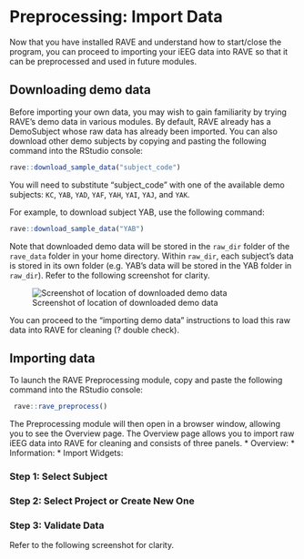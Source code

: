 # Preprocessing: Import Data

Now that you have installed RAVE and understand how to start/close the program, you can proceed to importing your iEEG data into RAVE so that it can be preprocessed and used in future modules.

## Downloading demo data 

Before importing your own data, you may wish to gain familiarity by trying RAVE's demo data in various modules. By default, RAVE already has a DemoSubject whose raw data has already been imported. You can also download other demo subjects by copying and pasting the following command into the RStudio console: 

```r
rave::download_sample_data("subject_code")
```

You will need to substitute "subject_code" with one of the available demo subjects: `KC`, `YAB`, `YAD`, `YAF`, `YAH`, `YAI`, `YAJ`, and `YAK`. 

For example, to download subject YAB, use the following command: 
```r
rave::download_sample_data("YAB")
```

Note that downloaded demo data will be stored in the `raw_dir` folder of the `rave_data` folder in your home directory. Within `raw_dir`, each subject's data is stored in its own folder (e.g. YAB's data will be stored in the YAB folder in `raw_dir`). Refer to the following screenshot for clarity. 

![Screenshot of location of downloaded demo data](static/image/DemoDownloadImage.png) 

You can proceed to the "importing demo data" instructions to load this raw data into RAVE for cleaning (? double check). 
 
## Importing data

To launch the RAVE Preprocessing module, copy and paste the following command into the RStudio console: 

```r 
 rave::rave_preprocess()
```

The Preprocessing module will then open in a browser window, allowing you to see the Overview page. The Overview page allows you to import raw iEEG data into RAVE for cleaning and consists of three panels. 
* Overview: 
* Information: 
* Import Widgets: 

### Step 1: Select Subject
### Step 2: Select Project or Create New One 
### Step 3: Validate Data 

Refer to the following screenshot for clarity. 

